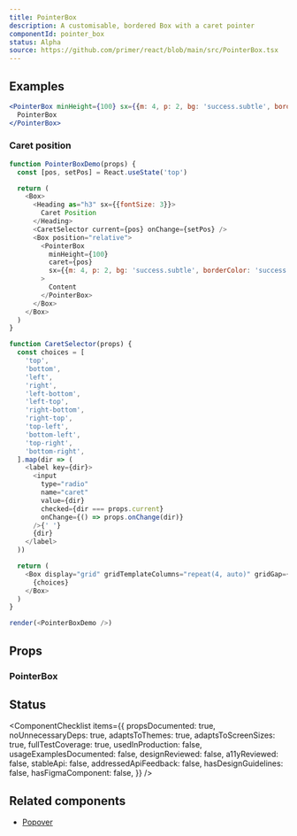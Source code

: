 ```yaml
---
title: PointerBox
description: A customisable, bordered Box with a caret pointer
componentId: pointer_box
status: Alpha
source: https://github.com/primer/react/blob/main/src/PointerBox.tsx
---
```


## Examples

```jsx live
<PointerBox minHeight={100} sx={{m: 4, p: 2, bg: 'success.subtle', borderColor: 'success.emphasis'}}>
  PointerBox
</PointerBox>
```

### Caret position

```javascript live noinline
function PointerBoxDemo(props) {
  const [pos, setPos] = React.useState('top')

  return (
    <Box>
      <Heading as="h3" sx={{fontSize: 3}}>
        Caret Position
      </Heading>
      <CaretSelector current={pos} onChange={setPos} />
      <Box position="relative">
        <PointerBox
          minHeight={100}
          caret={pos}
          sx={{m: 4, p: 2, bg: 'success.subtle', borderColor: 'success.emphasis'}}
        >
          Content
        </PointerBox>
      </Box>
    </Box>
  )
}

function CaretSelector(props) {
  const choices = [
    'top',
    'bottom',
    'left',
    'right',
    'left-bottom',
    'left-top',
    'right-bottom',
    'right-top',
    'top-left',
    'bottom-left',
    'top-right',
    'bottom-right',
  ].map(dir => (
    <label key={dir}>
      <input
        type="radio"
        name="caret"
        value={dir}
        checked={dir === props.current}
        onChange={() => props.onChange(dir)}
      />{' '}
      {dir}
    </label>
  ))

  return (
    <Box display="grid" gridTemplateColumns="repeat(4, auto)" gridGap={3} my={2}>
      {choices}
    </Box>
  )
}

render(<PointerBoxDemo />)
```

## Props

### PointerBox

<PropsTable>
  <PropsTableRow
    name="caret"
    type={`| 'top'
| 'top-left'
| 'top-right'
| 'right'
| 'right-top'
| 'right-bottom'
| 'bottom'
| 'bottom-left'
| 'bottom-right'
| 'left'
| 'left-top'
| 'left-bottom'`}
    defaultValue="'bottom'"
    description="Sets the location of the caret. The format is [edge]-[position on edge]. For example, right-top will position the caret on the top of the right edge of the box. Use top"
  />
</PropsTable>

## Status

<ComponentChecklist
  items={{
    propsDocumented: true,
    noUnnecessaryDeps: true,
    adaptsToThemes: true,
    adaptsToScreenSizes: true,
    fullTestCoverage: true,
    usedInProduction: false,
    usageExamplesDocumented: false,
    designReviewed: false,
    a11yReviewed: false,
    stableApi: false,
    addressedApiFeedback: false,
    hasDesignGuidelines: false,
    hasFigmaComponent: false,
  }}
/>

## Related components

- [Popover](/Popover)
